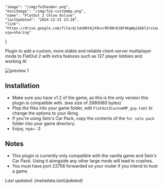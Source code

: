     "image": "/img/fo2header.png",
    "miniImage": "/img/fo2-custommp.png",
    "name": "FlatOut 2 Chloe Online",
    "lastUpdated": "2024-12-31 23:28",
    "link": "https://drive.google.com/file/d/1duN9t6jX9nxrRFdNr8JQF4KqWqiG6bl3/view?usp=sharing"
}

Plugin to add a custom, more stable and reliable client-server multiplayer mode to FlatOut 2 with extra features such as 127 player lobbies and working AI

![preview 1](https://i.imgur.com/dan9Mms.png)

## Installation

- Make sure you have v1.2 of the game, as this is the only version this plugin is compatible with. (exe size of 2990080 bytes)
- Plop the files into your game folder, edit `FlatOut2CustomMP_gcp.toml` to change the options to your liking.
- If you're using Selo's Car Pack, copy the contents of the `for selo pack` folder into your game directory.
- Enjoy, nya~ :3

## Notes

- This plugin is currently only compatible with the vanilla game and Selo's Car Pack. Using it alongside any other large mods will lead to crashes.
- You must have port 23756 forwarded on your router if you intend to host a game.

_Last updated: {metadata.lastUpdated}_